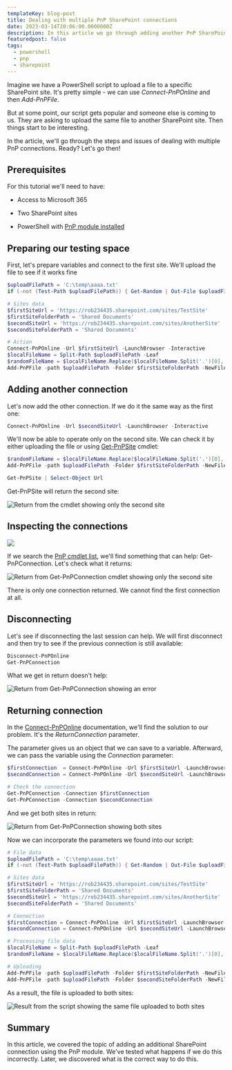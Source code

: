 ```yaml
---
templateKey: blog-post
title: Dealing with multiple PnP SharePoint connections
date: 2023-03-14T20:06:00.0000000Z
description: In this article we go through adding another PnP SharePoint connection to our script. It covers how to do that and how not to do that and why. 
featuredpost: false
tags:
  - powershell
  - pnp
  - sharepoint
---
```


Imagine we have a PowerShell script to upload a file to a specific SharePoint site. It's pretty simple - we can use *Connect-PnPOnline* and then *Add-PnPFile*.

But at some point, our script gets popular and someone else is coming to us. They are asking to upload the same file to another SharePoint site. Then things start to be interesting.

In the article, we'll go through the steps and issues of dealing with multiple PnP connections. Ready? Let's go then!

## Prerequisites

For this tutorial we'll need to have:

* Access to Microsoft 365
* Two SharePoint sites

* PowerShell with [PnP module installed](https://pnp.github.io/powershell/articles/installation.html)

## Preparing our testing space

First, let's prepare variables and connect to the first site. We'll upload the file to see if it works fine

```powershell
$uploadFilePath = 'C:\temp\aaaa.txt'
if (-not (Test-Path $uploadFilePath)) { Get-Random | Out-File $uploadFilePath}

# Sites data
$firstSiteUrl = 'https://rob234435.sharepoint.com/sites/TestSite'
$firstSiteFolderPath = 'Shared Documents'
$secondSiteUrl = 'https://rob234435.sharepoint.com/sites/AnotherSite'
$secondSiteFolderPath = 'Shared Documents'

# Action
Connect-PnPOnline -Url $firstSiteUrl -LaunchBrowser -Interactive
$localFileName = Split-Path $uploadFilePath -Leaf
$randomFileName = $localFileName.Replace($localFileName.Split('.')[0], [string](Get-Random))
Add-PnPFile -path $uploadFilePath -Folder $firstSiteFolderPath -NewFileName $randomFileName
```

## Adding another connection

Let's now add the other connection. If we do it the same way as the first one:

```powershell
Connect-PnPOnline -Url $secondSiteUrl -LaunchBrowser -Interactive
```

We'll now be able to operate only on the second site. We can check it by either uploading the file or using [Get-PnPSite](https://pnp.github.io/powershell/cmdlets/Get-PnPSite.html) cmdlet:

```powershell
$randomFileName = $localFileName.Replace($localFileName.Split('.')[0], [string](Get-Random))
Add-PnPFile -path $uploadFilePath -Folder $firstSiteFolderPath -NewFileName $randomFileName

Get-PnPSite | Select-Object Url
```

Get-PnPSite will return the second site:

![Return from the cmdlet showing only the second site](../../img/multiple-pnp-connections/20230314-142702-uLUpotIGXf.png)

## Inspecting the connections

![](../../img/multiple-pnp-connections/20230314-142702-uLUpotIGXf-1.png)

If we search the [PnP cmdlet list](https://pnp.github.io/powershell/cmdlets/Add-PnPAlert.html), we'll find something that can help: Get-PnPConnection. Let's check what it returns:

![Return from Get-PnPConnection cmdlet showing only the second site](../../img/multiple-pnp-connections/20230314-143024-bQDX1a5xMu.png)

There is only one connection returned. We cannot find the first connection at all.

## Disconnecting

Let's see if disconnecting the last session can help. We will first disconnect and then try to see if the previous connection is still available:

```powershell
Disconnect-PnPOnline
Get-PnPConnection
```

What we get in return doesn't help:

![Return from Get-PnPConnection showing an error](../../img/multiple-pnp-connections/20230314-143403-YjCRUziK3L.png)

## Returning connection

In the [Connect-PnPOnline](https://pnp.github.io/powershell/cmdlets/Connect-PnPOnline.html) documentation, we'll find the solution to our problem. It's the *ReturnConnection* parameter.

The parameter gives us an object that we can save to a variable. Afterward, we can pass the variable using the *Connection* parameter:

```powershell
$firstConnection  = Connect-PnPOnline -Url $firstSiteUrl -LaunchBrowser -Interactive -ReturnConnection
$secondConnection = Connect-PnPOnline -Url $secondSiteUrl -LaunchBrowser -Interactive -ReturnConnection

# Check the connection
Get-PnPConnection -Connection $firstConnection
Get-PnPConnection -Connection $secondConnection
```

And we get both sites in return:

![Return from Get-PnPConnection showing both sites](../../img/multiple-pnp-connections/20230314-145614-H0UmG5MSEI.png)

Now we can incorporate the parameters we found into our script:

```powershell
# File data
$uploadFilePath = 'C:\temp\aaaa.txt'
if (-not (Test-Path $uploadFilePath)) { Get-Random | Out-File $uploadFilePath }

# Sites data
$firstSiteUrl = 'https://rob234435.sharepoint.com/sites/TestSite'
$firstSiteFolderPath = 'Shared Documents'
$secondSiteUrl = 'https://rob234435.sharepoint.com/sites/AnotherSite'
$secondSiteFolderPath = 'Shared Documents'

# Connection
$firstConnection = Connect-PnPOnline -Url $firstSiteUrl -LaunchBrowser -Interactive -ReturnConnection
$secondConnection = Connect-PnPOnline -Url $secondSiteUrl -LaunchBrowser -Interactive -ReturnConnection

# Processing file data
$localFileName = Split-Path $uploadFilePath -Leaf
$randomFileName = $localFileName.Replace($localFileName.Split('.')[0], [string](Get-Random))

# Uploading
Add-PnPFile -path $uploadFilePath -Folder $firstSiteFolderPath -NewFileName $randomFileName -Connection $firstConnection
Add-PnPFile -path $uploadFilePath -Folder $secondSiteFolderPath -NewFileName $randomFileName -Connection $secondConnection
```

As a result, the file is uploaded to both sites:

![Result from the script showing the same file uploaded to both sites](../../img/multiple-pnp-connections/20230314-150107-qwcZSluBMP.png)

## Summary

In this article, we covered the topic of adding an additional SharePoint connection using the PnP module. We've tested what happens if we do this incorrectly. Later, we discovered what is the correct way to do this.
